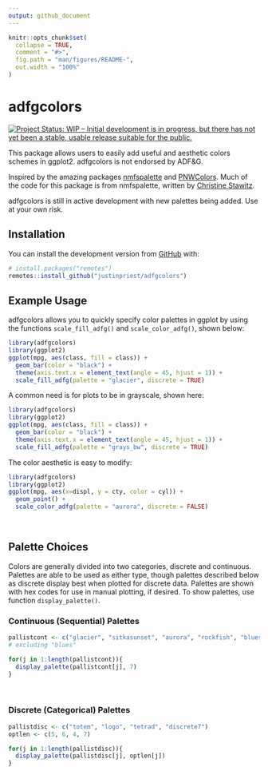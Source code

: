 ```yaml
---
output: github_document
---
```


<!-- README.md is generated from README.Rmd. Please edit that file -->

```r
knitr::opts_chunk$set(
  collapse = TRUE,
  comment = "#>",
  fig.path = "man/figures/README-",
  out.width = "100%"
)
```

# adfgcolors

<!-- badges: start -->
[![Project Status: WIP – Initial development is in progress, but there has not yet been a stable, usable release suitable for the public.](https://www.repostatus.org/badges/latest/wip.svg)](https://www.repostatus.org/#wip)

<!-- badges: end -->

This package allows users to easily add useful and aesthetic colors schemes in ggplot2. adfgcolors is not endorsed by ADF&G.  

Inspired by the amazing packages [nmfspalette](https://github.com/nmfs-general-modeling-tools/nmfspalette) and [PNWColors](https://github.com/jakelawlor/PNWColors). Much of the code for this package is from nmfspalette, written by [Christine Stawitz](https://github.com/ChristineStawitz-NOAA).

adfgcolors is still in active development with new palettes being added. Use at your own risk. 


## Installation

You can install the development version from [GitHub](https://github.com/) with:

``` r
# install.packages("remotes")
remotes::install_github("justinpriest/adfgcolors")
```
## Example Usage

adfgcolors allows you to quickly specify color palettes in ggplot by using the functions `scale_fill_adfg()` and `scale_color_adfg()`, shown below:  
```r
library(adfgcolors)
library(ggplot2)
ggplot(mpg, aes(class, fill = class)) +
  geom_bar(color = "black") +
  theme(axis.text.x = element_text(angle = 45, hjust = 1)) +
  scale_fill_adfg(palette = "glacier", discrete = TRUE) 

```

A common need is for plots to be in grayscale, shown here:
```r
library(adfgcolors)
library(ggplot2)
ggplot(mpg, aes(class, fill = class)) +
  geom_bar(color = "black") +
  theme(axis.text.x = element_text(angle = 45, hjust = 1)) +
  scale_fill_adfg(palette = "grays_bw", discrete = TRUE) 
```

The color aesthetic is easy to modify:
```r
library(adfgcolors)
library(ggplot2)
ggplot(mpg, aes(x=displ, y = cty, color = cyl)) +
  geom_point() + 
  scale_color_adfg(palette = "aurora", discrete = FALSE) 

```

<br>  

## Palette Choices
Colors are generally divided into two categories, discrete and continuous. Palettes are able to be used as either type, though palettes described below as discrete display best when plotted for discrete data. Palettes are shown with hex codes for use in manual plotting, if desired. To show palettes, use function `display_palette()`.

### Continuous (Sequential) Palettes
```r
pallistcont <- c("glacier", "sitkasunset", "aurora", "rockfish", "blues2", "grays", "grays_bw")
# excluding "blues"

for(j in 1:length(pallistcont)){
  display_palette(pallistcont[j], 7)
}

```

<br>  
 
### Discrete (Categorical) Palettes
```r
pallistdisc <- c("totem", "logo", "tetrad", "discrete7")
optlen <- c(5, 6, 4, 7)

for(j in 1:length(pallistdisc)){
  display_palette(pallistdisc[j], optlen[j])
}

```


